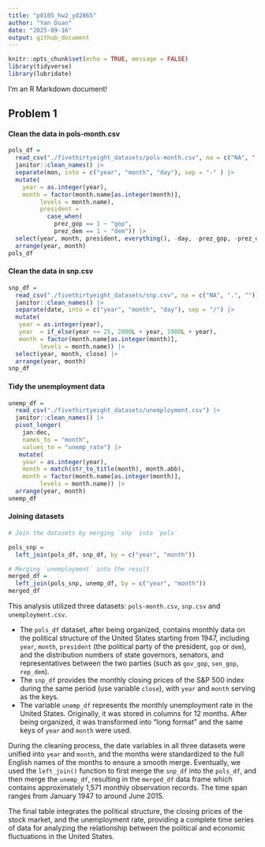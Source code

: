 ```yaml
---
title: "p8105_hw2_yd2865"
author: "Yan Duan"
date: "2025-09-16"
output: github_document
---
```


```r
knitr::opts_chunk$set(echo = TRUE, message = FALSE)
library(tidyverse)
library(lubridate)
```

I'm an R Markdown document! 


## Problem 1

#### Clean the data in pols-month.csv
```r
pols_df = 
  read_csv("./fivethirtyeight_datasets/pols-month.csv", na = c("NA", ".", "")) |> 
  janitor::clean_names() |> 
  separate(mon, into = c("year", "month", "day"), sep = "-" ) |> 
  mutate(
    year = as.integer(year),
    month = factor(month.name[as.integer(month)],
         levels = month.name),
         president = 
           case_when(
             prez_gop == 1 ~ "gop",
             prez_dem == 1 ~ "dem")) |> 
  select(year, month, president, everything(), -day, -prez_gop, -prez_dem) |> 
  arrange(year, month)
pols_df
```


#### Clean the data in snp.csv 
```r
snp_df = 
  read_csv("./fivethirtyeight_datasets/snp.csv", na = c("NA", ".", "")) |> 
  janitor::clean_names() |>
  separate(date, into = c("year", "month", "day"), sep = "/") |> 
  mutate(
   year = as.integer(year),
   year  = if_else(year <= 25, 2000L + year, 1900L + year),
   month = factor(month.name[as.integer(month)],
         levels = month.name)) |> 
  select(year, month, close) |> 
  arrange(year, month)
snp_df
```


#### Tidy the unemployment data 

```r
unemp_df =
  read_csv("./fivethirtyeight_datasets/unemployment.csv") |>
  janitor::clean_names() |>
  pivot_longer(
    jan:dec,
    names_to = "month",
    values_to = "unemp_rate") |>
   mutate(
    year = as.integer(year),
    month = match(str_to_title(month), month.abb),
    month = factor(month.name[as.integer(month)],
         levels = month.name)) |> 
  arrange(year, month)
unemp_df
```

#### Joining datasets

```r
# Join the datasets by merging `snp` into `pols`

pols_snp =
  left_join(pols_df, snp_df, by = c("year", "month")) 

# Merging `unemployment` into the result
merged_df = 
  left_join(pols_snp, unemp_df, by = c("year", "month")) 
merged_df
```

This analysis utilized three datasets: `pols-month.csv`, `snp.csv` and `unemployment.csv`. 

* The `pols_df` dataset, after being organized, contains monthly data on the political structure of the United States starting from 1947, including `year`, `month`, `president` (the political party of the president, `gop` or `dem`), and the distribution numbers of state governors, senators, and representatives between the two parties (such as `gov_gop`, `sen_gop`, `rep_dem`). 
* The `snp_df` provides the monthly closing prices of the S&P 500 index during the same period (use variable `close`), with `year` and `month` serving as the keys. 
* The variable `unemp_df` represents the monthly unemployment rate in the United States. Originally, it was stored in columns for 12 months. After being organized, it was transformed into "long format" and the same keys of `year` and `month` were used.

During the cleaning process, the date variables in all three datasets were unified into `year` and `month`, and the months were standardized to the full English names of the months to ensure a smooth merge. Eventually, we used the `left_join()` function to first merge the `snp_df` into the `pols_df`, and then merge the `unemp_df`, resulting in the `merged_df` data frame which contains approximately 1,571 monthly observation records. The time span ranges from January 1947 to around June 2015. 

The final table integrates the political structure, the closing prices of the stock market, and the unemployment rate, providing a complete time series of data for analyzing the relationship between the political and economic fluctuations in the United States.



